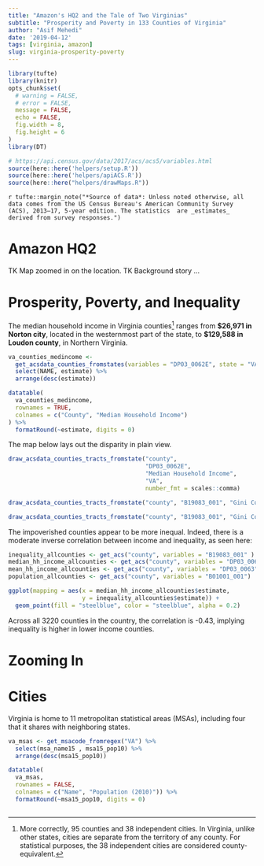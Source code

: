 ---
title: "Amazon's HQ2 and the Tale of Two Virginias"
subtitle: "Prosperity and Poverty in 133 Counties of Virginia"
author: "Asif Mehedi"
date: '2019-04-12'
tags: [virginia, amazon]
slug: virginia-prosperity-poverty
---

```{r setup, include=FALSE}
library(tufte)
library(knitr)
opts_chunk$set(
  # warning = FALSE,
  # error = FALSE,
  message = FALSE,
  echo = FALSE,
  fig.width = 8,
  fig.height = 6
)
library(DT)

# https://api.census.gov/data/2017/acs/acs5/variables.html
source(here::here('helpers/setup.R'))
source(here::here('helpers/apiACS.R'))
source(here::here("helpers/drawMaps.R"))
```

`r tufte::margin_note("*Source of data*: Unless noted otherwise, all data comes from the US Census Bureau's American Community Survey (ACS), 2013–17, 5-year edition. The statistics  are _estimates_ derived from survey responses.")`

# Amazon HQ2

TK Map zoomed in on the location. 
TK Background story
...

# Prosperity, Poverty, and Inequality

The median household income in Virginia counties^[More correctly, 95 counties and 38 independent cities. In Virginia, unlike other states, cities are separate from the territory of any county. For statistical purposes, the 38 independent cities are considered county-equivalent.] ranges from **$26,971 in Norton city**, located in the westernmost part of the state, to **$129,588 in Loudon county**, in Northern Virginia.


```{r table_mhi}
va_counties_medincome <-
  get_acsdata_counties_fromstates(variables = "DP03_0062E", state = "VA") %>%
  select(NAME, estimate) %>%
  arrange(desc(estimate))

datatable(
  va_counties_medincome,
  rownames = TRUE,
  colnames = c("County", "Median Household Income")
) %>%
  formatRound(~estimate, digits = 0)

```

The map below lays out the disparity in plain view.


```{r va_map_mhi, fig.cap="Median household income in Virginia counties."}

draw_acsdata_counties_tracts_fromstate("county",
                                       "DP03_0062E",
                                       "Median Household Income",
                                       "VA",
                                       number_fmt = scales::comma)
```


```{r va-map-gini}
draw_acsdata_counties_tracts_fromstate("county", "B19083_001", "Gini Coefficient", "VA")
```


```{r ca-map-gini, fig.margin = TRUE}
draw_acsdata_counties_tracts_fromstate("county", "B19083_001", "Gini Coefficient", "CA")
```

The impoverished counties appear to be more inequal. Indeed, there is a moderate inverse correlation between income and inequality, as seen here:

```{r, fig.width=4, }
inequality_allcounties <- get_acs("county", variables = "B19083_001" )
median_hh_income_allcounties <- get_acs("county", variables = "DP03_0062E")
mean_hh_income_allcounties <- get_acs("county", variables = "DP03_0063")
population_allcounties <- get_acs("county", variables = "B01001_001")

ggplot(mapping = aes(x = median_hh_income_allcounties$estimate,
                     y = inequality_allcounties$estimate)) +
  geom_point(fill = "steelblue", color = "steelblue", alpha = 0.2)

```

Across all 3220 counties in the country, the correlation is -0.43, implying inequality is higher in lower income counties.

# Zooming In

# Cities

Virginia is home to 11 metropolitan statistical areas (MSAs), including four that it shares with neighboring states.


```{r, fig.cap=" "}
va_msas <- get_msacode_fromregex("VA") %>%
  select(msa_name15 , msa15_pop10) %>%
  arrange(desc(msa15_pop10))

datatable(
  va_msas,
  rownames = FALSE,
  colnames = c("Name", "Population (2010)")) %>%
  formatRound(~msa15_pop10, digits = 0)
```



```{r}

```

